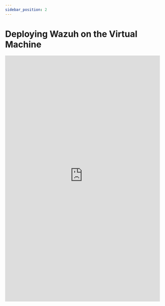 ```yaml
---
sidebar_position: 2
---
```


# Deploying Wazuh on the Virtual Machine

<embed
      src="https://redback-operations.github.io/redback-documentation/pdf/deploying-wazuh.pdf"
      type="application/pdf"
      width="100%"
      height="800px"
/>
